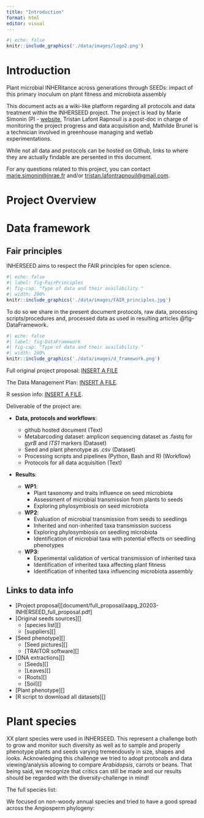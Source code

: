 ```yaml
---
title: "Introduction"
format: html
editor: visual
---
```


```r
#| echo: false
knitr::include_graphics('./data/images/logo2.png')
```

# Introduction {.unnumbered}

Plant microbial INHERitance across generations through SEEDs: impact of this primary inoculum on plant fitness and microbiota assembly

This document acts as a wiki-like platform regarding all protocols and data treatment within the INHERSEED project. The project is lead by Marie Simonin (PI - [website](https://mariesimonin.weebly.com/), Tristan Lafont Rapnouil is a post-doc in charge of monitoring the project progress and data acquisition and, Mathilde Brunel is a technician involved in greenhouse managing and wetlab experimentations.

While not all data and protocols can be hosted on Github, links to where they are actually findable are persented in this document.

For any questions related to this project, you can contact [marie.simonin\@inrae.fr](mailto:marie.simonin@inrae.fr){.email} and/or [tristan.lafontrapnouil\@gmail.com](mailto:tristan.lafontrapnouil@gmail.com){.email}.

# Project Overview

# Data framework

## Fair principles

INHERSEED aims to respect the FAIR principles for open science.

```r
#| echo: false
#| label: fig-FairPrinciples
#| fig-cap: "Type of data and their availability."
#| width: 200%
knitr::include_graphics('./data/images/FAIR_principles.jpg')
```

To do so we share in the present document protocols, raw data, processing scripts/procedures and, processed data as used in resulting articles @fig-DataFramework.

```r
#| echo: false
#| label: fig-DataFramework
#| fig-cap: "Type of data and their availability."
#| width: 200%
knitr::include_graphics('./data/images/d_framework.png')
```

Full original project proposal: [INSERT A FILE]()

The Data Management Plan: [INSERT A FILE]().

R session info: [INSERT A FILE]().

Deliverable of the project are:

-   **Data, protocols and workflows**:

    -   github hosted document (Text)
    -   Metabarcoding dataset: amplicon sequencing dataset as .fastq for *gyrB* and *ITS1* markers (Dataset)
    -   Seed and plant phenotype as .csv (Dataset)
    -   Processing scripts and pipelines (Python, Bash and R) (Workflow)
    -   Protocols for all data acquisition (Text)

-   **Results**:

    -   **WP1**:
        -   Plant taxonomy and traits influence on seed microbiota
        -   Assessment of microbial transmission from plants to seeds
        -   Exploring phylosymbiosis on seed microbiota
    -   **WP2**:
        -   Evaluation of microbial transmission from seeds to seedlings
        -   Inherited and non-inherited taxa transmission success
        -   Exploring phylosymbiosis on seedling microbiota
        -   Identification of microbial taxa with potential effects on seedling phenotypes
    -   **WP3**:
        -   Experimental validation of vertical transmission of inherited taxa
        -   Identification of inherited taxa affecting plant fitness
        -   Identification of inherited taxa influencing microbiota assembly

## Links to data info

-   \[Project proposal\]\[document/full_proposal/aapg_20203-INHERSEED_full_proposal.pdf\]
-   \[Original seeds sources\]\[\]
    -   \[species list\]\[\]
    -   \[suppliers\]\[\]
-   \[Seed phenotype\]\[\]
    -   \[Seed pictures\]\[\]
    -   \[TRAITOR software\]\[\]
-   \[DNA extractions\]\[\]
    -   \[Seeds\]\[\]
    -   \[Leaves\]\[\]
    -   \[Roots\]\[\]
    -   \[Soil\]\[\]
-   \[Plant phenotype\]\[\]
-   \[R script to download all datasets\]\[\]

# Plant species

XX plant species were used in INHERSEED. This represent a challenge both to grow and monitor such diversity as well as to sample and properly phenotype plants and seeds varying tremendously in size, shapes and looks. Acknowledging this challenge we tried to adopt protocols and data viewing/analysis allowing to compare *Arabidopsis*, carrots or beans. That being said, we recognize that critics can still be made and our results should be regarded with the diversity-challenge in mind!

The full species list:

We focused on non-woody annual species and tried to have a good spread across the Angiosperm phylogeny:
